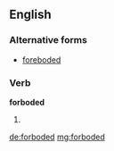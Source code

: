 ==English==

===Alternative forms===
* [[foreboded]] {{italbrac|much more commonly used}}

===Verb===
'''forboded'''

# {{past of|[[forbode]]}}

[[de:forboded]]
[[mg:forboded]]